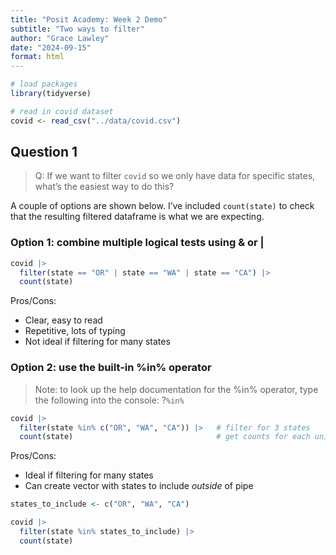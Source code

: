 ```yaml
---
title: "Posit Academy: Week 2 Demo"
subtitle: "Two ways to filter"
author: "Grace Lawley"
date: "2024-09-15"
format: html
---
```

  
```r
# load packages
library(tidyverse)

# read in covid dataset
covid <- read_csv("../data/covid.csv")
```


## Question 1

> Q: If we want to filter `covid` so we only have data for specific states, what's the easiest way to do this?

A couple of options are shown below. I've included `count(state)` to check that the resulting filtered dataframe is what we are expecting.

### Option 1: combine multiple logical tests using & or |

```r
covid |> 
  filter(state == "OR" | state == "WA" | state == "CA") |> 
  count(state)
```

Pros/Cons:

-   Clear, easy to read
-   Repetitive, lots of typing
-   Not ideal if filtering for many states

### Option 2: use the built-in %in% operator

> Note: to look up the help documentation for the %in% operator, type the following into the console: ?`%in%`

```r
covid |>
  filter(state %in% c("OR", "WA", "CA")) |>   # filter for 3 states
  count(state)                                # get counts for each unique state
```

Pros/Cons:

-   Ideal if filtering for many states
-   Can create vector with states to include *outside* of pipe

```r
states_to_include <- c("OR", "WA", "CA")

covid |> 
  filter(state %in% states_to_include) |> 
  count(state)
```




